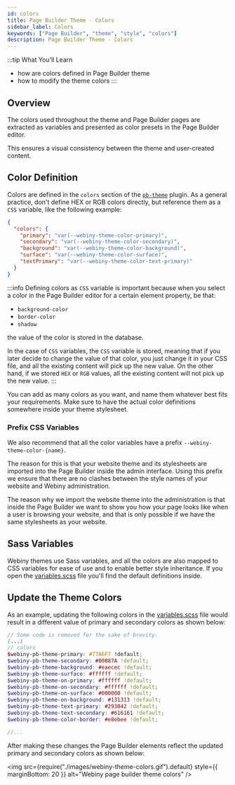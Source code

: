 ```yaml
---
id: colors
title: Page Builder Theme - Colors
sidebar_label: Colors
keywords: ["Page Builder", "theme", "style", "colors"]
description: Page Builder Theme - Colors
---
```


<!-- Always include this section on top of the page. -->

:::tip What You’ll Learn

- how are colors defined in Page Builder theme
- how to modify the theme colors
:::

## Overview

The colors used throughout the theme and Page Builder pages are extracted as variables and presented as color presets in the Page Builder editor.

This ensures a visual consistency between the theme and user-created content.

## Color Definition

Colors are defined in the `colors` section of the [`pb-theme`](/docs/references/page-builder/plugins#pb-theme) plugin.
As a general practice, don't define HEX or RGB colors directly, but reference them as a `CSS` variable, like the following example:

```json title="apps/theme/pageBuilder/index.ts"
{
  "colors": {
    "primary": "var(--webiny-theme-color-primary)",
    "secondary": "var(--webiny-theme-color-secondary)",
    "background": "var(--webiny-theme-color-background)",
    "surface": "var(--webiny-theme-color-surface)",
    "textPrimary": "var(--webiny-theme-color-text-primary)"
  }
}
```

:::info
Defining colors as `CSS` variable is important because when you select a color in the Page Builder editor for a certain element property, be that:

- `background-color`
- `border-color`
- `shadow`

the value of the color is stored in the database.

In the case of `CSS` variables, the `CSS` variable is stored, meaning that if you later decide to change the value of that color, you just change it in your CSS file, and all the existing content will pick up the new value.
On the other hand, if we stored `HEX` or `RGB` values, all the existing content will not pick up the new value.
:::

You can add as many colors as you want, and name them whatever best fits your requirements. Make sure to have the actual color definitions somewhere inside your theme stylesheet.

### Prefix CSS Variables
We also recommend that all the color variables have a prefix `--webiny-theme-color-{name}`.

The reason for this is that your website theme and its stylesheets are imported into the Page Builder inside the admin interface. Using this prefix we ensure that there are no clashes between the style names of your website and Webiny administration.


The reason why we import the website theme into the administration is that inside the Page Builder we want to show you how your page looks like when a user is browsing your website, and that is only possible if we have the same stylesheets as your website.

## Sass Variables

Webiny themes use Sass variables, and all the colors are also mapped to CSS variables for ease of use and to enable better
style inheritance. <!-- Add the link to style inheritance article -->
If you open the [variables.scss](https://github.com/webiny/webiny-js/blob/next/apps/theme/pageBuilder/styles/variables.scss) file you'll find the default definitions inside.


## Update the Theme Colors

As an example, updating the following colors in the [variables.scss](https://github.com/webiny/webiny-js/blob/next/apps/theme/pageBuilder/styles/variables.scss)
file would result in a different value of primary and secondary colors as shown below:

```scss {5-6} title="apps/theme/pageBuilder/styles/variables.scss"
// Some code is removed for the sake of brevity.
(...)
// colors
$webiny-pb-theme-primary: #77A6F7 !default;
$webiny-pb-theme-secondary: #00887A !default;
$webiny-pb-theme-background: #eaecec !default;
$webiny-pb-theme-surface: #ffffff !default;
$webiny-pb-theme-on-primary: #ffffff !default;
$webiny-pb-theme-on-secondary: #ffffff !default;
$webiny-pb-theme-on-surface: #000000 !default;
$webiny-pb-theme-on-background: #131313 !default;
$webiny-pb-theme-text-primary: #293042 !default;
$webiny-pb-theme-text-secondary: #616161 !default;
$webiny-pb-theme-color-border: #e8ebee !default;

//...
```
After making these changes the Page Builder elements reflect the updated primary and secondary colors as shown below:
<!-- vale off -->

<img
  src={require("./images/webiny-theme-colors.gif").default}
  style={{ marginBottom: 20 }}
  alt="Webiny page builder theme colors"
/>

<!-- vale on -->
